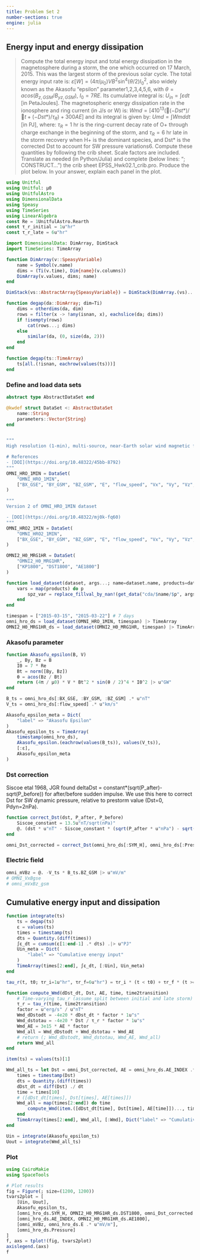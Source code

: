 ```yaml
---
title: Problem Set 2
number-sections: true
engine: julia
---
```


## Energy input and energy dissipation

> Compute the total energy input and total energy dissipation in the magnetosphere during a storm, the one which occurred on 17 March, 2015. This was the largest storm of the previous solar cycle. The total energy input rate is: $ε[W]= (4π/μ_0)V B^2 \sin^4(θ/2) I_0^2$, also widely known as the Akasofu “epsilon” parameter1,2,3,4,5,6, with $θ = acos(B_{z,GSM}/B_{yz,GSM})$, $I_0 =7RE$. Its cumulative integral is: $U_{in}= ∫εdt$ [in PetaJoules]. The magnetospheric energy dissipation rate in the ionosphere and ring current (in J/s or W) is: $Wmd=[4 10^{13}((-Dst*)/t + (-Dst*)/τ_R)+300 AE]$ and its integral is given by: $Umd=∫ Wmd dt$ [in PJ], where: $τ_R=1$ hr is the ring-current decay rate of O+ through charge exchange in the beginning of the storm, and $τ_R=6$ hr late in the storm recovery when H+ is the dominant species, and Dst* is the corrected Dst to account for SW pressure variations6. Compute these quantities by following the crib sheet. Scale factors are included. Translate as needed (in Python/Julia) and complete (below lines: “; CONSTRUCT...”) the crib sheet EPSS_Hwk02.1_crib.pro. Produce the plot below. In your answer, explain each panel in the plot.


```julia
using Unitful
using Unitful: μ0
using UnitfulAstro
using DimensionalData
using Speasy
using TimeSeries
using LinearAlgebra
const Re = 1UnitfulAstro.Rearth
const τ_r_initial = 1u"hr"
const τ_r_late = 6u"hr"
```

```julia
import DimensionalData: DimArray, DimStack
import TimeSeries: TimeArray

function DimArray(v::SpeasyVariable)
    name = Symbol(v.name)
    dims = (Ti(v.time), Dim{name}(v.columns))
    DimArray(v.values, dims; name)
end

DimStack(vs::AbstractArray{SpeasyVariable}) = DimStack(DimArray.(vs)...)

function degap(da::DimArray; dim=Ti)
    dims = otherdims(da, dim)
    rows = filter(x -> !any(isnan, x), eachslice(da; dims))
    if !isempty(rows)
        cat(rows...; dims)
    else
        similar(da, (0, size(da, 2)))
    end
end

function degap(ts::TimeArray)
    ts[all.(!isnan, eachrow(values(ts)))]
end
```

### Define and load data sets

```julia
abstract type AbstractDataSet end

@kwdef struct DataSet <: AbstractDataSet
    name::String
    parameters::Vector{String}
end


"""
High resolution (1-min), multi-source, near-Earth solar wind magnetic field and plasma data as shifted to Earth's bow shock nose, plus several 1-min geomagnetic activity indices.

# References
- [DOI](https://doi.org/10.48322/45bb-8792)
"""
OMNI_HRO_1MIN = DataSet(
    "OMNI_HRO_1MIN",
    ["BX_GSE", "BY_GSM", "BZ_GSM", "E", "flow_speed", "Vx", "Vy", "Vz", "AE_INDEX", "SYM_H", "Pressure"]
)

"""
Version 2 of OMNI_HRO_1MIN dataset

- [DOI](https://doi.org/10.48322/mj0k-fq60)
"""
OMNI_HRO2_1MIN = DataSet(
    "OMNI_HRO2_1MIN",
    ["BX_GSE", "BY_GSM", "BZ_GSM", "E", "flow_speed", "Vx", "Vy", "Vz", "SYM_H", "Pressure"]
)

OMNI2_H0_MRG1HR = DataSet(
    "OMNI2_H0_MRG1HR",
    ["KP1800", "DST1800", "AE1800"]
)

function load_dataset(dataset, args...; name=dataset.name, products=dataset.parameters)
    vars = map(products) do p
        spz_var = replace_fillval_by_nan!(get_data("cda/$name/$p", args...))
    end
end

timespan = ["2015-03-15", "2015-03-22"] # 7 days
omni_hro_ds = load_dataset(OMNI_HRO_1MIN, timespan) |> TimeArray
OMNI2_H0_MRG1HR_ds = load_dataset(OMNI2_H0_MRG1HR, timespan) |> TimeArray
```


### Akasofu parameter

```julia
function Akasofu_epsilon(B, V)
    _, By, Bz = B
    I0 = 7 * Re
    Bt = norm([By, Bz])
    θ = acos(Bz / Bt)
    return (4π / μ0) * V * Bt^2 * sin(θ / 2)^4 * I0^2 |> u"GW"
end

B_ts = omni_hro_ds[:BX_GSE, :BY_GSM, :BZ_GSM] .* u"nT"
V_ts = omni_hro_ds[:flow_speed] .* u"km/s"

Akasofu_epsilon_meta = Dict(
    "label" => "Akasofu Epsilon"
)
Akasofu_epsilon_ts = TimeArray(
    timestamp(omni_hro_ds),
    Akasofu_epsilon.(eachrow(values(B_ts)), values(V_ts)),
    [:ε],
    Akasofu_epsilon_meta
)
```

### Dst correction

Siscoe etal 1968, JGR found deltaDst = constant*(sqrt(P_after)-sqrt(P_before)) for after/before sudden impulse.
We use this here to correct Dst for SW dynamic pressure, relative to prestorm value (Dst=0, Pdyn=2nPa).

```julia
function correct_Dst(dst, P_after, P_before)
    Siscoe_constant = 13.5u"nT/sqrt(nPa)"
    @. (dst * u"nT" - Siscoe_constant * (sqrt(P_after * u"nPa") - sqrt(P_before * u"nPa")))
end

omni_Dst_corrected = correct_Dst(omni_hro_ds[:SYM_H], omni_hro_ds[:Pressure], 2)
```

### Electric field

```julia
omni_mVBz = @. -V_ts * B_ts.BZ_GSM |> u"mV/m"
# OMNI_VxBgse
# omni_mVxBz_gsm
```

## Cumulative energy input and dissipation

```julia
function integrate(ts)
    ts = degap(ts)
    ε = values(ts)
    times = timestamp(ts)
    dts = Quantity.(diff(times))
    ∫ε_dt = cumsum(ε[1:end-1] .* dts) .|> u"PJ"
    Uin_meta = Dict(
        "label" => "Cumulative energy input"
    )
    TimeArray(times[2:end], ∫ε_dt, [:Uin], Uin_meta)
end

tau_r(t, t0; τr_i=1u"hr", τr_f=6u"hr") = τr_i * (t < t0) + τr_f * (t >= t0)

function compute_Wmd(dDst_dt, Dst, AE, time, time2transition)
    # Time-varying tau_r (assume split between initial and late storm)
    τ_r = tau_r(time, time2transition)
    factor = u"erg/s" / u"nT"
    Wmd_dDstodt = -4e20 * dDst_dt * factor * 1u"s"
    Wmd_dstotau = -4e20 * Dst / τ_r * factor * 1u"s"
    Wmd_AE = 3e15 * AE * factor
    Wmd_all = Wmd_dDstodt + Wmd_dstotau + Wmd_AE
    # return (; Wmd_dDstodt, Wmd_dstotau, Wmd_AE, Wmd_all)
    return Wmd_all
end

item(ts) = values(ts)[1]

Wmd_all_ts = let Dst = omni_Dst_corrected, AE = omni_hro_ds.AE_INDEX .* u"nT", time2transition = Date("2015-03-19")
    times = timestamp(Dst)
    dts = Quantity.(diff(times))
    dDst_dt = diff(Dst) ./ dt
    time = times[10]
    # ([dDst_dt[times], Dst[times], AE[times]])
    Wmd_all = map(times[2:end]) do time
        compute_Wmd(item.([dDst_dt[time], Dst[time], AE[time]])..., time, time2transition)
    end
    TimeArray(times[2:end], Wmd_all, [:Wmd], Dict("label" => "Cumulative energy dissipation"))
end

Uin = integrate(Akasofu_epsilon_ts)
Uout = integrate(Wmd_all_ts)
```

### Plot

```julia
using CairoMakie
using SpaceTools

# Plot results
fig = Figure(; size=(1200, 1200))
tvars2plot = [
    [Uin, Uout],
    Akasofu_epsilon_ts,
    [omni_hro_ds.SYM_H, OMNI2_H0_MRG1HR_ds.DST1800, omni_Dst_corrected ./ u"nT"],
    [omni_hro_ds.AE_INDEX, OMNI2_H0_MRG1HR_ds.AE1800],
    [omni_mVBz, omni_hro_ds.E .* u"mV/m"],
    [omni_hro_ds.Pressure]
]
f, axs = tplot!(fig, tvars2plot)
axislegend.(axs)
f
```

